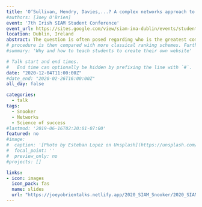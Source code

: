 ```yaml
---
title: 'O’Sullivan, Hendry, Davies,...? A complex networks approach to ranking professional Snooker players'
#authors: [Joey O'Brien]
event: '7th Irish SIAM Student Conference'
event_url: https://sites.google.com/view/siam-ima-dublin/events/student-conference?authuser=0
location: Dublin, Ireland
abstract: The question is often posed regarding who is the greatest competitor within a given sport resulting in endless debates without definitive answer and is generally discussed via qualitative, rather than quantitative, arguments. In this talk we consider the problem in the sport of Snooker - a cue-based game with its origins in the late 19th century from the military bases of British officers based in India. A detailed analysis of matches played in the sport of Snooker during the period 1968-2020 is used to calculate a directed and weighted dominance network based upon the corresponding results. We proceed to consider a ranking procedure based upon a diffusive process that incorporates details of not only the number of wins a player has had over their career but also the quality of opponent faced in these wins. We demonstrate how this approach can be applied across a variety of temporal periods in each of which we may identify the strongest player in the corresponding era. This
# procedure is then compared with more classical ranking schemes. Furthermore, a visualization tool known as the rank-clock is introduced to the sport which allows for immediate analysis of the career trajectory of individual competitors. These results further demonstrate the use of network science in the quantification of success within the field of sport.
#summary: 'Why and how to teach students to create their own website'

# Talk start and end times.
#   End time can optionally be hidden by prefixing the line with `#`.
date: "2020-12-04T11:00:00Z"
#date_end: "2020-02-26T16:00:00Z"
all_day: false

categories:
  - talk
tags:
  - Snooker
  - Networks
  - Science of success
#lastmod: '2019-06-16T02:20:01-07:00'
featured: no
#image:
#  caption: '[Photo by Esteban Lopez on Unsplash](https://unsplash.com/photos/rsXAKLDfqB8)'
#  focal_point: ''
#  preview_only: no
#projects: []

links:
- icon: images
  icon_pack: fas
  name: slides
  url: "https://joeyobrientalks.netlify.app/2020_SIAM_Snooker/2020_SIAM_Snooker.pdf"
---
```

